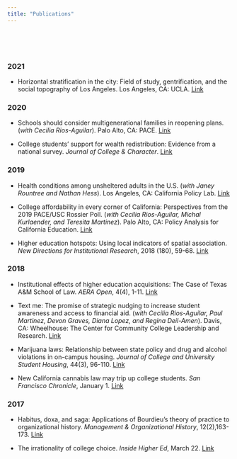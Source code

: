 ```yaml
---
title: "Publications"
---
```

<br>

<br>

### 2021

* Horizontal stratification in the city: Field of study, gentrification, and the social topography of Los Angeles. Los Angeles, CA: UCLA. [Link](https://www.proquest.com/docview/2546904619?pq-origsite=gscholar&fromopenview=true)

### 2020

* Schools should consider multigenerational families in reopening plans. (*with Cecilia Rios-Aguilar*). Palo Alto, CA: PACE. [Link](https://edpolicyinca.org/newsroom/schools-should-consider-multigenerational-households-reopening-plans)

* College students' support for wealth redistribution: Evidence from a national survey. *Journal of College & Character*. [Link](https://www.tandfonline.com/doi/pdf/10.1080/2194587X.2020.1781658?casa_token=9K40I6TewGAAAAAA:hJcEPIBZzpbQHaM_2CWeGv7rbfHZKNsvfdfJj5d_n9WCDo2du7pCU0QVpqvgR2mMkXK5Bc7Lkh01gg)


### 2019

* Health conditions among unsheltered adults in the U.S. (*with Janey Rountree and Nathan Hess*). Los Angeles, CA: California Policy Lab. [Link](https://www.capolicylab.org/health-conditions-among-unsheltered-adults-in-the-u-s/)



* College affordability in every corner of California: Perspectives from the 2019
PACE/USC Rossier Poll. (*with Cecilia Rios-Aguilar, Michal Kurlaender, and Teresita Martinez*). Palo Alto, CA: Policy Analysis for California Education. [Link](https://edpolicyinca.org/sites/default/files/PB_Rios-Aguilar_June2019.pdf)


* Higher education hotspots: Using local indicators of spatial association. *New Directions for Institutional Research*, 2018 (180), 59-68. [Link](https://onlinelibrary.wiley.com/doi/abs/10.1002/ir.20286)


### 2018 
* Institutional effects of higher education acquisitions: The Case of Texas A\&M School of Law. *AERA Open*, 4(4), 1-11. [Link](https://journals.sagepub.com/doi/10.1177/2332858418816092)

* Text me: The promise of strategic nudging to increase student awareness and access to financial aid. (*with Cecilia Rios-Aguilar, Paul Martinez, Devon Graves, Diana Lopez, and Regina Deil-Amen*). Davis, CA: Wheelhouse: The Center for Community College Leadership and Research. [Link](https://education.ucdavis.edu/sites/main/files/ucdavis_wheelhouse_research_brief_vol3no4_online.pdf)

* Marijuana laws: Relationship between state policy and drug and alcohol violations in on-campus housing. *Journal of College and University Student Housing*, 44(3), 96-110. [Link](http://www.nxtbook.com/nxtbooks/acuho/journal_vol44no3/index.php#/98)

* New California cannabis law may trip up college students. *San Francisco Chronicle*, January 1. [Link](https://www.sfchronicle.com/opinion/openforum/article/California-cannabis-law-may-trip-up-college-12462902.php)

### 2017

* Habitus, doxa, and saga: Applications of Bourdieu’s theory of practice to organizational history. *Management & Organizational History*, 12(2),163-173. [Link](https://www.tandfonline.com/doi/abs/10.1080/17449359.2017.1329091?journalCode=rmor20)

* The irrationality of college choice. *Inside Higher Ed*, March 22. [Link](https://www.insidehighered.com/views/2017/03/22/irrationality-college-choice-essay)